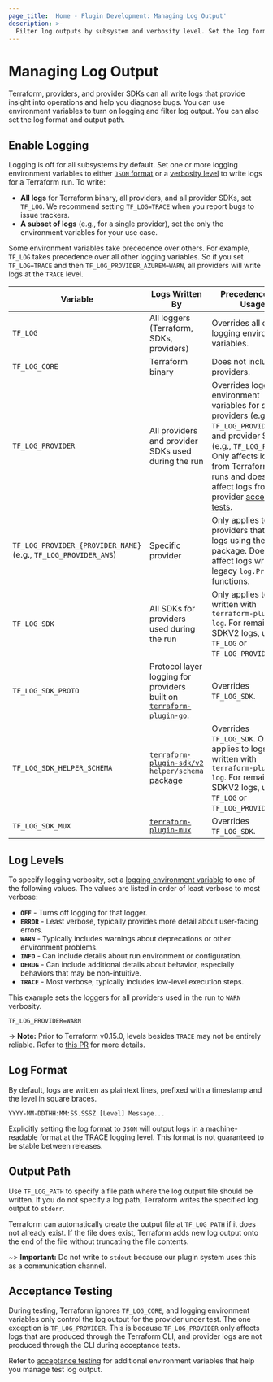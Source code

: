 ```yaml
---
page_title: 'Home - Plugin Development: Managing Log Output'
description: >-
  Filter log outputs by subsystem and verbosity level. Set the log format and output path.
---
```


# Managing Log Output

Terraform, providers, and provider SDKs can all write logs that provide insight into operations and help you diagnose bugs. You can use environment variables to turn on logging and filter log output. You can also set the log format and output path.

## Enable Logging

Logging is off for all subsystems by default. Set one or more logging environment variables to either [`JSON` format](#log-format) or a [verbosity level](#log-levels) to write logs for a Terraform run. To write:

- **All logs** for Terraform binary, all providers, and all provider SDKs, set `TF_LOG`. We recommend setting `TF_LOG=TRACE` when you report bugs to issue trackers.
- **A subset of logs** (e.g., for a single provider), set the only the environment variables for your use case.

Some environment variables take precedence over others. For example, `TF_LOG` takes precedence over all other logging variables. So if you set `TF_LOG=TRACE` and then `TF_LOG_PROVIDER_AZUREM=WARN`, all providers will write logs at the `TRACE` level.

| Variable | Logs Written By | Precedence and Usage |
| --------------|-------------|-------------|
| `TF_LOG` | All loggers (Terraform, SDKs, providers) | Overrides all other logging environment variables. |
| `TF_LOG_CORE` | Terraform binary | Does not include providers. |
| `TF_LOG_PROVIDER` | All providers and provider SDKs used during the run | Overrides logging environment variables for specific providers (e.g., `TF_LOG_PROVIDER_AWS`) and provider SDKs (e.g., `TF_LOG_PROTO`). Only affects logs from Terraform CLI runs and does not affect logs from provider [acceptance tests](#testing). |
| `TF_LOG_PROVIDER_{PROVIDER_NAME}` (e.g., `TF_LOG_PROVIDER_AWS`)| Specific provider  | Only applies to providers that write logs using the `tflog` package. Does not affect logs written by legacy `log.Print*` functions. |
|`TF_LOG_SDK` | All SDKs for providers used during the run | Only applies to logs written with `terraform-plugin-log`. For remaining SDKV2 logs, use `TF_LOG` or `TF_LOG_PROVIDER`. |
| `TF_LOG_SDK_PROTO` | Protocol layer logging for providers built on [`terraform-plugin-go`](https://pkg.go.dev/github.com/hashicorp/terraform-plugin-go). | Overrides `TF_LOG_SDK`. |
| `TF_LOG_SDK_HELPER_SCHEMA`| [`terraform-plugin-sdk/v2`](https://pkg.go.dev/github.com/hashicorp/terraform-plugin-sdk/v2/helper/schema) `helper/schema` package | Overrides `TF_LOG_SDK`. Only applies to logs written with `terraform-plugin-log`. For remaining SDKV2 logs, use `TF_LOG` or `TF_LOG_PROVIDER`. |
|`TF_LOG_SDK_MUX`| [`terraform-plugin-mux`](https://pkg.go.dev/github.com/hashicorp/terraform-plugin-mux)| Overrides `TF_LOG_SDK`.


## Log Levels

To specify logging verbosity, set a [logging environment variable](#environment-variables) to one of the following values. The values are listed in order of least verbose to most verbose:

- **`OFF`** - Turns off logging for that logger.
- **`ERROR`** - Least verbose, typically provides more detail about user-facing errors.
- **`WARN`** - Typically includes warnings about deprecations or other environment problems.
- **`INFO`** - Can include details about run environment or configuration.
- **`DEBUG`** - Can include additional details about behavior, especially behaviors that may be non-intuitive.
- **`TRACE`** - Most verbose, typically includes low-level execution steps.

This example sets the loggers for all providers used in the run to `WARN` verbosity.

```
TF_LOG_PROVIDER=WARN
```

-> **Note:** Prior to Terraform v0.15.0, levels besides `TRACE` may not be
entirely reliable. Refer to [this
PR](https://github.com/hashicorp/terraform/pull/26632) for more details.


## Log Format

By default, logs are written as plaintext lines, prefixed with a timestamp and the level in square braces.

```text
YYYY-MM-DDTHH:MM:SS.SSSZ [Level] Message...
```

Explicitly setting the log format to `JSON` will output logs in a machine-readable format at the TRACE logging level. This format is not guaranteed to be stable between releases.

## Output Path

Use `TF_LOG_PATH` to specify a file path where the log output file should be written. If you do not specify a log path, Terraform writes the specified log output to `stderr`.

Terraform can automatically create the output file at `TF_LOG_PATH` if it does not already exist. If the file does exist, Terraform adds new log output onto the end of the file without truncating the file contents.

~> **Important:** Do not write to `stdout` because our plugin system uses this as a communication channel.


## Acceptance Testing

During testing, Terraform ignores `TF_LOG_CORE`, and logging environment variables only control the log output for the provider under test. The one exception is `TF_LOG_PROVIDER`. This is because `TF_LOG_PROVIDER` only affects logs that are produced through the Terraform CLI, and provider logs are not produced through the CLI during acceptance tests.

Refer to [acceptance testing](/plugin/sdkv2/testing/acceptance-tests#environment-variables) for additional environment variables that help you manage test log output.
